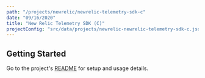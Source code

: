 ```yaml
---
path: "/projects/newrelic/newrelic-telemetry-sdk-c"
date: "09/16/2020"
title: "New Relic Telemetry SDK (C)"
projectConfig: "src/data/projects/newrelic-newrelic-telemetry-sdk-c.json"
---
```


## Getting Started

Go to the project's [README](https://github.com/newrelic/newrelic-telemetry-sdk-c#readme) for setup and usage details.

<!-- Imports must occur at the top of the file -->
<!-- related project config: src/data/projects/[GH_ORG]-[REPO_NAME].json -->
<!-- remove this line


[NOTE]: # ( ^^ If there's a walk through video for this project, add it here. ^^ )

Description text around `what` problem `[PROJECT_NAME]` solves and `where` it fits into the `New Relic One` platform.

[NOTE]: # ( ^^ If there's a one-click installation, link to it below. ^^ )

<Link to="/cta">Install</Link>

[NOTE]: # ( ^^ If you have a more sophisticated graphic two-or-three-step diagram of it's usage and value, place that here. ^^ )

## [Optional] Features

[NOTE]: # ( ^^ Briefly describe the primary jobs that this project accomplishes. ^^ )

### [Optional] Feature 1

Lorem ipsum dolor sit amet, consectetur adipiscing elit. Vivamus a commodo elit. Vivamus.

### [Optional] Feature 2

Lorem ipsum dolor sit amet, consectetur adipiscing elit. Vivamus a commodo elit. Vivamus.

## [Required] Getting Started

Describe getting up and running with `[PROJECT_NAME]`.

[NOTE]: # ( ^^ If there's a one-click development setup, link to it below. ^^ )

<Link to="/cta">Get Started</Link>

### [Optional] Code example highlighting an extension or customization point

This is how you extend `[PROJECT_NAME]` in `following way`.

```js
import React, { useState } from 'react';
import PropTypes from 'prop-types';

// I'm a comment;
const aMadeUpFunction = () => {
  if (myArray.length !== 100) {
    myArray.map((item, i) => item * i);
  } else {
    return null
  }
};
```
### [Optional] More details about the project

Praesent commodo cursus magna, vel scelerisque nisl consectetur et. Maecenas faucibus mollis interdum. Lorem ipsum dolor sit amet, consectetur adipiscing elit.

## [Optional] What people are saying

[NOTE]: # ( ^^ Are their specific people willing to go public about the value of this project? ^^ )

Praesent commodo cursus magna, vel scelerisque nisl consectetur et.
  Maecenas faucibus mollis interdum. Lorem ipsum dolor sit amet,
  consectetur adipiscing elit.

> [name="Leslie Webb"] Vitae enim egestas egestas at gravida arcu, amet in. Facilisis at
  massa amet, aliquet dui semper. Sit placerat sed et ornare faucibus
  egestas sit nisl, diam.

> [name="Bildad the Shuhite"] Aenean eu leo quam. Pellentesque ornare sem lacinia quam venenatis
  vestibulum. Maecenas faucibus mollis interdum. Maecenas sed diam
  eget risus varius blandit sit amet non magna.
remove this line  -->